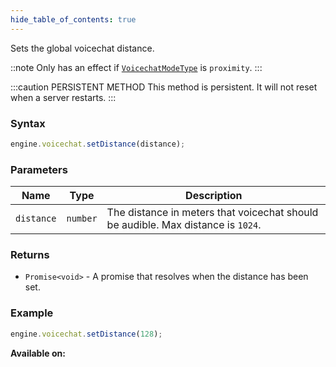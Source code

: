 ```yaml
---
hide_table_of_contents: true
---
```



Sets the global voicechat distance.

::note
Only has an effect if [`VoicechatModeType`](/sdk/types/VoicechatModeType) is `proximity`.
:::

:::caution PERSISTENT METHOD
This method is persistent. It will not reset when a server restarts.
:::

### Syntax

```js
engine.voicechat.setDistance(distance);
```

### Parameters

| Name       | Type     | Description                                                                      |
| ---------- | -------- | -------------------------------------------------------------------------------- |
| `distance` | `number` | The distance in meters that voicechat should be audible. Max distance is `1024`. |

### Returns

- `Promise<void>` - A promise that resolves when the distance has been set.

### Example

```js
engine.voicechat.setDistance(128);
```

**Available on:** <ClientTag /> <ServerTag />

